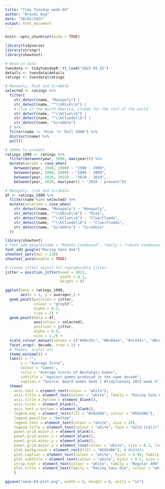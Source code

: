 ```yaml
---
title: "Tidy Tuesday week-04"
author: "Brendi Ang"
date: "30/01/2022"
output: html_document
---
```


```r
knitr::opts_chunk$set(echo = TRUE)

library(tidyverse)
library(stringr)
library(showtext)
```

```r
# Read-in data
tuesdata <- tidytuesdayR::tt_load("2022-01-25")
details <- tuesdata$details
ratings <- tuesdata$ratings
```

```r
# Monopoly, Risk and Scrabble
selected <- ratings %>%
  filter(
    str_detect(name, "Monopoly") |
    str_detect(name, "^\\bRisk\\b") |
    # Clue in the North America, Cluedo for the rest of the world
    str_detect(name, "^\\bClue\\b") |
    str_detect(name, "^\\bCluedo\\b") |
    str_detect(name, "Scrabble")
  ) %>%
  filter(name != "Risk 'n' Roll 2000") %>% 
  distinct(name) %>%
  pull()
```

```r
# 1990s to present
ratings_1990 <- ratings %>%
  filter(between(year, 1990, max(year))) %>% 
  mutate(decade = case_when( 
    between(year, 1990, 1999) ~ "1990 - 1999",
    between(year, 2000, 2009) ~ "2000 - 2009",
    between(year, 2010, 2019) ~ "2010 - 2019",
    between(year, 2020, max(year)) ~ "2020 - present")) 

# Monopoly, risk and scrabble
df <- ratings_1990 %>% 
  filter(name %in% selected) %>% 
  mutate(selected = case_when(
    str_detect(name, "Monopoly") ~ "Monopoly",
    str_detect(name, "^\\bRisk\\b") ~ "Risk",
    str_detect(name, "^\\bClue\\b") ~ "Clue/Cluedo",
    str_detect(name, "^\\bCluedo\\b") ~ "Clue/Cluedo",
    str_detect(name, "Scrabble") ~ "Scrabble"
  ))
```

```r
library(showtext)
# font_add_google(name = "Roboto Condensed", family = "roboto condensed")
font_add_google("Racing Sans One")
showtext_opts(dpi = 120)
showtext_auto(enable = TRUE)
```

```r
# Create jitter object for reproducible jitter
jitter = position_jitter(seed = 2022,
                         width = 0.1, 
                         height = 0)

ggplot(data = ratings_1990,
       aes(x = 1, y = average),) +
  geom_point(position = jitter,
             colour = "grey80",
             alpha = 0.2,
             size = 2) +
  geom_point(data = df,
             aes(colour = selected),
             position = jitter,
             alpha = 0.8,
             size = 2.2) +
  scale_colour_manual(values = c("#d9c45c", "#0c84a4", "#cc442c", "#8cdcd4")) +
  facet_wrap(~ decade, nrow = 2) +
  # Themes, scales etc
  theme_minimal() +
  labs(x = "",
       y = "Average Score",
       colour = "Games",
       title = "Average Scores of Nostalgic Games",
       subtitle = "Against games produced in the same decade",
       caption = "Source: Board Games Geek | #TidyTuesday 2022 week 4") +
  theme(
    axis.text = element_text(colour = "white"),
    axis.title = element_text(colour = "white", family = "Racing Sans One", size = 30),
    axis.title.x.bottom = element_blank(),
    axis.ticks = element_blank(),
    axis.text.x.bottom = element_blank(),
    legend.key = element_rect(fill = "#592d86", colour = "#592d86"),
    legend.position = "bottom",
    legend.text = element_text(colour = "white", size = 20),
    legend.title = element_text(colour = "white", face = "bold.italic", size = 25),
    panel.grid.major.x = element_blank(), 
    panel.grid.minor.x = element_blank(), 
    panel.grid.minor.y = element_blank(),
    panel.grid.major.y = element_line(colour = "white", size = 0.3, linetype = "dashed"),
    plot.background = element_rect(fill = "#592d86"), # #02385a
    plot.caption = element_text(colour = "white", hjust = 0.99, family = "Regular 400", size = 20),
    plot.subtitle = element_text(colour = "white", hjust = 0.5, size = 20, family = "Racing Sans One"),
    strip.text = element_text(colour = "white", family = "Regular 400", size = 20),
    plot.title = element_text(family = "Racing Sans One", colour = "white", hjust = 0.5, size = 30)
    ) 
```

```r
ggsave("week-04-plot.png", width = 8, height = 6, units = "in")
```


